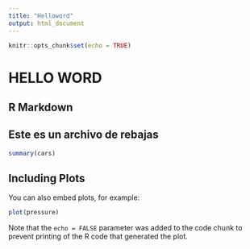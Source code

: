 ```yaml
---
title: "Helloword"
output: html_document
---
```


```r
knitr::opts_chunk$set(echo = TRUE)
```
# HELLO WORD
## R Markdown

## Este es un archivo de rebajas


```r
summary(cars)
```

## Including Plots

You can also embed plots, for example:

```r
plot(pressure)
```

Note that the `echo = FALSE` parameter was added to the code chunk to prevent printing of the R code that generated the plot.
